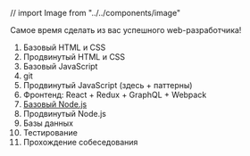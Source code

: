 // import Image from "../../components/image"

<Layout>
    <SEO title="Home" keywords={[`gatsby`, `application`, `react`]} />
Самое время сделать из вас успешного web-разработчика!

1. Базовый HTML и CSS
2. Продвинутый HTML и CSS
3. Базовый JavaScript
4. git
5. Продвинутый JavaScript (здесь + паттерны)
6. Фронтенд: React + Redux +  GraphQL + Webpack
7. [Базовый Node.js](/courses/basic-node-js/)
8. Продвинутый Node.js
9. Базы данных
10. Тестирование
11. Прохождение собеседования

</Layout>
